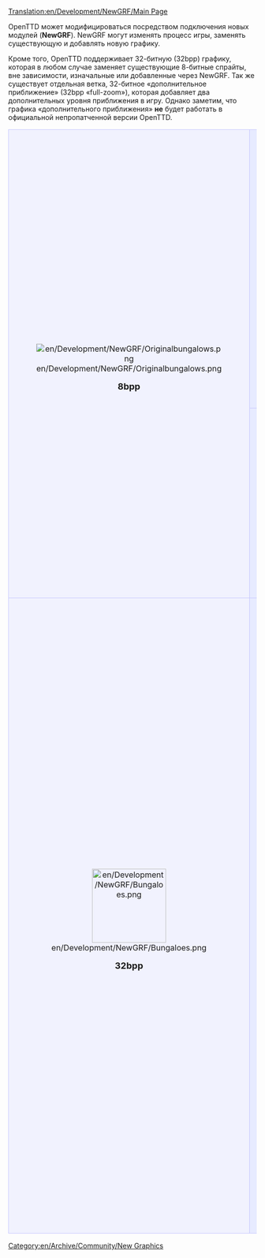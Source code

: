 [[Translation:en/Development/NewGRF/Main Page]]


OpenTTD может модифицироваться посредством подключения новых модулей ('''NewGRF'''). NewGRF могут изменять процесс игры, заменять существующую и добавлять новую графику.

Кроме того, OpenTTD поддерживает 32-битную (32bpp) графику, которая в любом случае заменяет существующие 8-битные спрайты, вне зависимости, изначальные или добавленные через NewGRF. Так же существует отдельная ветка, 32-битное «дополнительное приближение» (32bpp «full-zoom»), которая добавляет два дополнительных уровня приближения в игру. Однако заметим, что графика «дополнительного приближения» '''не''' будет работать в официальной непропатченной версии OpenTTD.

{| 
|-
|align="center" rowspan="2" style="background-color: #f1f2fe; border: 1px solid #c7c8fe; margin: 0; padding: 1em 1em 0em 1em;"|
[[File:en/Development/NewGRF/Originalbungalows.png]]
   
<font size="4">'''8bpp'''</font>


|style="background-color: #e7ebff; border: 1px solid #c7c8fe; margin: 0; padding: 1em 1em 0em 1em;"|
<font size="3">'''Разработка NewGRF'''</font>
*[[ru/Development/NewGRF/Инструменты для разработки NewGRF|Инструменты для разработки NewGRF]]
*[[en/Development/NewGRF/Debugging|Исправление ошибок (debugging) в NewGRF (англ.)]]
*[[en/Development/NewGRF/Alignment|Особенности расположения спрайтов (англ.)]]
*'''Проект 8-битного (8bpp) [[ru/Archive/Community/OpenGFX Прочти меня|комплекта базовой графики OpenGFX]]''' (по лицензии GPL v2 для OpenTTD)
*[http://dev.openttdcoop.org/projects DevZone] — страница нескольких проектов NewGRF (англ.)
*[http://wiki.ttdpatch.net/tiki-index.php?page=NewGraphicsSpecs Wiki со спецификацией NewGRF (англ.)]
|-
|style="background-color: #e7ebff; border: 1px solid #c7c8fe; margin: 0; padding: 1em 1em 0em 1em;"|
<font size="3">'''[[en/Community/NewGRF/Main Page|Список готовых NewGRF (англ.)]] и [[ru/Manual/NewGRF|Руководство по использованию NewGRF]]'''</font>

:NewGRF изменяет процесс игры и графику. Документация по использованию и установке NewGRF. Список некоторых основных NewGRF.
|-
|align="center" style="background-color: #f1f2fe; border: 1px solid #c7c8fe; margin: 0; padding: 1em 1em 0em 1em;"|
[[File:en/Development/NewGRF/Bungaloes.png|150px]]

<font size="4">'''32bpp'''</font>
|style="background-color: #e7ebff; border: 1px solid #c7c8fe; margin: 0; padding: 1em 1em 0em 1em;"|
<font size="3">'''Документация по [[ru/Archive/Old 32bpp/Разработка 32 битной графики|разработке 32-битной графики]]'''</font>

:Документация по разработке 32-битной графики. Начиная от теории (размеры, особенности освещения, руководства, и т.д.), заканчивая практикой (материалы, свойства).

<font size="3">'''Отслеживание изменений в разработке графики'''</font>

:Будьте на переднем крае развития 32-битной графики OpenTTD. Смотрите, что конкретно было конвертировано и что осталось на потом.
:[[en/Archive/Old 32bpp/32bpp graphics development tracker|32bpp — Оригинальный масштаб (англ.)]]
:[[en/Archive/Old 32bpp/32bpp graphics development tracker (extra zoom)|32bpp — Дополнительное приближение (англ.)]]

<font size="3">'''Готовая графика'''</font>

:[[en/Archive/Old 32bpp/List of downloadable 32 bpp tars|32bpp — Оригинальный масштаб (англ.)]] — Список выпущенной (готовой и упакованной) 32-битной графики, с которую можно использовать в OpenTTD прямо сейчас.
:[[en/Community/NewGRF/Playing with 32 bpp graphics|32bpp — Дополнительное приближение (англ.)]] — Список графики с двумя дополнительными уровнями приближения и информация о настройке.
|}

[[Category:en/Archive/Community/New Graphics]]